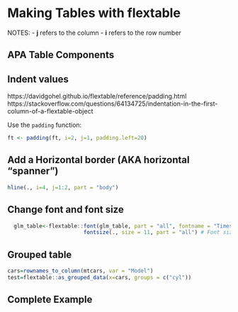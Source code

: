 # Making Tables with flextable

NOTES:
- **j** refers to the column
- **i** refers to the row number


## APA Table Components



## Indent values
https://davidgohel.github.io/flextable/reference/padding.html
https://stackoverflow.com/questions/64134725/indentation-in-the-first-column-of-a-flextable-object

Use the `padding` function:
```r
ft <- padding(ft, i=2, j=1, padding.left=20)
```


## Add a Horizontal border (AKA horizontal "spanner")

```r
hline(., i=4, j=1:2, part = "body")
```


## Change font and font size

```r
  glm_table<-flextable::font(glm_table, part = "all", fontname = "Times") %>% # Font
                        fontsize(., size = 11, part = "all") # Font size
```

## Grouped table

```r

cars=rownames_to_column(mtcars, var = "Model")
test=flextable::as_grouped_data(x=cars, groups = c("cyl"))
```



## Complete Example



